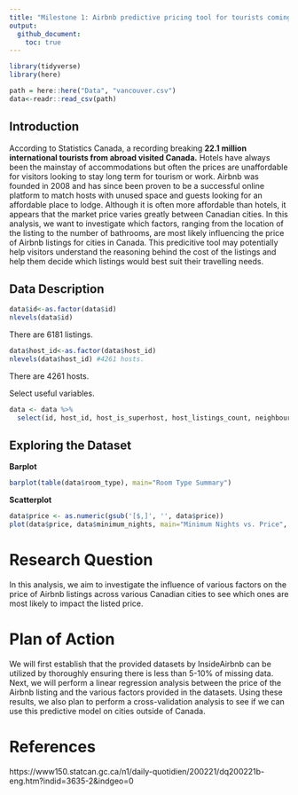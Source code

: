 ```yaml
---
title: "Milestone 1: Airbnb predictive pricing tool for tourists coming to Canada"
output: 
  github_document:
    toc: true
---
```


```r
library(tidyverse)
library(here)
```

```r
path = here::here("Data", "vancouver.csv")
data<-readr::read_csv(path)
```

## Introduction

According to Statistics Canada, a recording breaking **22.1 million international tourists from abroad visited Canada.** Hotels have always been the mainstay of accommodations but often the prices are unaffordable for visitors looking to stay long term for tourism or work. Airbnb was founded in 2008 and has since been proven to be a successful online platform to match hosts with unused space and guests looking for an affordable place to lodge. Although it is often more affordable than hotels, it appears that the market price varies greatly between Canadian cities. In this analysis, we want to investigate which factors, ranging from the location of the listing to the number of bathrooms, are most likely influencing the price of Airbnb listings for cities in Canada. This predicitive tool may potentially help visitors understand the reasoning behind the cost of the listings and help them decide which listings would best suit their travelling needs.

## Data Description


```r
data$id<-as.factor(data$id)
nlevels(data$id) 
```

There are 6181 listings. 

```r
data$host_id<-as.factor(data$host_id)
nlevels(data$host_id) #4261 hosts.
```

There are 4261 hosts.

Select useful variables.

```r
data <- data %>% 
  select(id, host_id, host_is_superhost, host_listings_count, neighbourhood_cleansed, property_type, room_type, accommodates, bathrooms, bedrooms, beds, price, weekly_price, monthly_price, security_deposit, cleaning_fee, guests_included, extra_people, minimum_nights, maximum_nights, review_scores_rating)
```

## Exploring the Dataset

**Barplot**

```r
barplot(table(data$room_type), main="Room Type Summary")
```

**Scatterplot**

```r
data$price <- as.numeric(gsub('[$,]', '', data$price))
plot(data$price, data$minimum_nights, main="Minimum Nights vs. Price", xlab="price", ylab="minimum nights")
```


# Research Question

In this analysis, we aim to investigate the influence of various factors on the price of Airbnb listings across various Canadian cities to see which ones are most likely to impact the listed price. 

# Plan of Action

We will first establish that the provided datasets by InsideAirbnb can be utilized by thoroughly ensuring there is less than 5-10% of missing data. Next, we will perform a linear regression analysis between the price of the Airbnb listing and the various factors provided in the datasets. Using these results, we also plan to perform a cross-validation analysis to see if we can use this predictive model on cities outside of Canada. 

# References

https://www150.statcan.gc.ca/n1/daily-quotidien/200221/dq200221b-eng.htm?indid=3635-2&indgeo=0